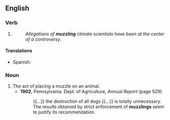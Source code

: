 ==English==

===Verb===
{{head|en|present participle}}

# {{present participle of|muzzle|lang=en|nocat=1}}
#: ''Allegations of '''muzzling''' climate scientists have been at the center of a controversy''.

====Translations====
{{trans-top|present participle of muzzle}}
* Spanish: {{t|es|embozamiento}}
{{trans-mid}}
{{trans-bottom}}

===Noun===
{{en-noun}}

# The act of placing a muzzle on an animal.
#* '''1902''', Pennsylvania. Dept. of Agriculture, ''Annual Report'' (page 529)
#*: {{...}} the destruction of all dogs {{...}} is totally unnecessary. The results obtained by strict enforcement of '''muzzlings''' seem to justify its recommendation.
